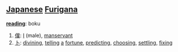== [[Japanese]] [[Furigana]] ==                                          

'''[[reading]]''': boku

# [[僕]]: [[I]] (male), [[manservant]]
# [[卜]]: [[divining]], [[telling]] [[a]] [[fortune]], [[predicting]], [[choosing]], [[settling]], [[fixing]]